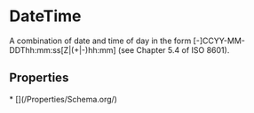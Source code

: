 # DateTime

A combination of date and time of day in the form [-]CCYY-MM-DDThh:mm:ss[Z|(+|-)hh:mm] (see Chapter 5.4 of ISO 8601).

## Properties

<Grid>
* [](/Properties/Schema.org/)

</Grid>

